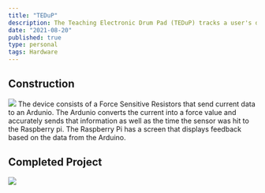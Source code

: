 ```yaml
---
title: "TEDuP"
description: The Teaching Electronic Drum Pad (TEDuP) tracks a user's drum strokes to provides accurate feedback similar to a teacher
date: "2021-08-20"
published: true
type: personal
tags: Hardware
---
```

## Construction
![](https://res.cloudinary.com/dmpauhme6/image/upload/v1698353653/vryq7ghby8cjikonf4d6.jpg)
The device consists of a Force Sensitive Resistors that send current data to an Ardunio. The Ardunio converts the current into a force value and accurately sends that information as well as the time the sensor was hit to the Raspberry pi. The Raspberry Pi has a screen that displays feedback based on the data from the Arduino.

## Completed Project
![](https://res.cloudinary.com/dmpauhme6/image/upload/v1698353653/dbmslxlqltwcuxxmvdze.jpg)


